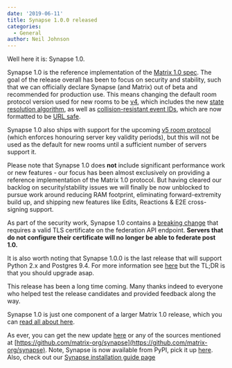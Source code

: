 ```yaml
---
date: '2019-06-11'
title: Synapse 1.0.0 released
categories:
  - General
author: Neil Johnson
---
```


Well here it is: Synapse 1.0.

Synapse 1.0 is the reference implementation of the [Matrix 1.0 spec](https://matrix.org/docs/spec). The goal of the release overall has been to focus on security and stability, such that we can officially declare Synapse (and Matrix) out of beta and recommended for production use. This means changing the default room protocol version used for new rooms to be [v4](https://github.com/matrix-org/matrix-doc/blob/37871106c6fc6013c17b5711fb93853fff140267/proposals/2002-rooms-v4.md), which includes the new [state resolution algorithm](https://github.com/matrix-org/matrix-doc/blob/f714aaadd011ac736d779f8460202a8d95799123/proposals/1442-state-resolution.md), as well as [collision-resistant event IDs](https://github.com/matrix-org/matrix-doc/blob/erikj/event_id_hashes/proposals/1659-event-id-as-hashes.md), which are now formatted to be [URL safe](https://github.com/matrix-org/matrix-doc/blob/rav/proposal/no_slash_in_event_id/proposals/1884-replace-slashes-in-event_ids.md).

Synapse 1.0 also ships with support for the upcoming [v5 room protocol](https://matrix.org/docs/spec/rooms/v5.html) (which enforces honouring server key validity periods), but this will not be used as the default for new rooms until a sufficient number of servers support it.

Please note that Synapse 1.0 does **not** include significant performance work or new features - our focus has been almost exclusively on providing a reference implementation of the Matrix 1.0 protocol. But having cleared our backlog on security/stability issues we will finally be now unblocked to pursue work around reducing RAM footprint, eliminating forward-extremity build up, and shipping new features like Edits, Reactions & E2E cross-signing support.

As part of the security work, Synapse 1.0 contains a [breaking change](https://github.com/matrix-org/synapse/blob/master/docs/MSC1711_certificates_FAQ.md#it-used-to-work-just-fine-why-are-you-breaking-everything) that requires a valid TLS certificate on the federation API endpoint. **Servers that do not configure their certificate will no longer be able to federate post 1.0.**

It is also worth noting that Synapse 1.0.0 is the last release that will support Python 2.x and Postgres 9.4. For more information see [here](/blog/2019/04/08/synapse-deprecating-postgres-9-4-and-python-2-x) but the TL;DR is that you should upgrade asap.

This release has been a long time coming. Many thanks indeed to everyone who helped test the release candidates and provided feedback along the way.

Synapse 1.0 is just one component of a larger Matrix 1.0 release, which you can [read all about here](/blog/2019/06/11/introducing-matrix-1-0-and-the-matrix-org-foundation).

As ever, you can get the new update [here](https://github.com/matrix-org/synapse/releases/tag/v1.0.0) or any of the sources mentioned at [https://github.com/matrix-org/synapse](https://github.com/matrix-org/synapse). Note, Synapse is now available from PyPI, pick it up [here](https://pypi.org/project/matrix-synapse/). Also, check out our [Synapse installation guide page](https://matrix.org/docs/guides/installing-synapse)
